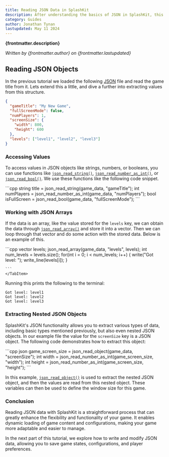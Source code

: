 ```yaml
---
title: Reading JSON Data in SplashKit
description: After understanding the basics of JSON in SplashKit, this part of the tutorial focuses on how to read and parse JSON data. Reading JSON data is essential for game development tasks such as loading game settings, level configurations, or player data.
category: Guides
author: Jonathan Tynan
lastupdated: May 11 2024
---
```



**{frontmatter.description}**

_Written by {frontmatter.author} on {frontmatter.lastupdated}_

## Reading JSON Objects



In the previous tutorial we loaded the following [JSON](/api/json/) file and read the game title from it. Lets extend this a little, and dive a further into extracting values from this structure.

```json
{
  "gameTitle": "My New Game",
  "fullScreenMode": false,
  "numPlayers": 1,
  "screenSize": {
    "width": 800,
    "height": 600
  },
  "levels": ["level1", "level2", "level3"]
}
```

### Accessing Values

To access values in JSON objects like strings, numbers, or booleans, you can use functions like [`json_read_string()`](/api/json/#json-read-string), [`json_read_number_as_int()`](/api/json/#json-read-number-as-int), or [`json_read_bool()`](/api/json/#json-read-bool). We use these functions like the following code snippet.

<Tabs>
    <TabItem label="C++">
    ```cpp
    string title = json_read_string(game_data, "gameTitle");
    int numPlayers = json_read_number_as_int(game_data, "numPlayers");
    bool isFullScreen = json_read_bool(game_data, "fullScreenMode");
    ```
    </TabItem>
</Tabs>

### Working with JSON Arrays

If the data is an array, like the value stored for the `levels` key, we can obtain the data through [`json_read_array()`](/api/json/#json-read-array) and store it into a vector. Then we can loop through that vector and do some action with the stored data. Below is an example of this.

<Tabs>
    <TabItem label="C++">
    ```cpp
    vector<string> levels;
    json_read_array(game_data, "levels", levels);
    int num_levels = levels.size();
    for(int i = 0; i < num_levels; i++)
    {
        write("Got level: ");
        write_line(levels[i]);
    }

    ```
    </TabItem>
</Tabs>

Running this prints the following to the terminal:

```plaintext
Got level: level1
Got level: level2
Got level: level3
```

### Extracting Nested JSON Objects

SplashKit's JSON functionality allows you to extract various types of data, including basic types mentioned previously, but also even nested JSON objects. In our example file the value for the `screenSize` key is a JSON object. The following code demonstrates how to extract this object:

<Tabs>
    <TabItem label="C++">
    ```cpp
    json game_screen_size = json_read_object(game_data, "screenSize");
    int width = json_read_number_as_int(game_screen_size, "width");
    int height = json_read_number_as_int(game_screen_size, "height");
    ```
    </TabItem>
</Tabs>

In this example, [`json_read_object()`](/api/json/#json-read-object) is used to extract the nested JSON object, and then the values are read from this nested object. These variables can then be used to define the window size for this game.

### Conclusion

Reading JSON data with SplashKit is a straightforward process that can greatly enhance the flexibility and functionality of your game. It enables dynamic loading of game content and configurations, making your game more adaptable and easier to manage.

In the next part of this tutorial, we explore how to write and modify JSON data, allowing you to save game states, configurations, and player preferences.
